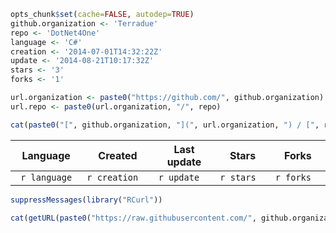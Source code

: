 ```r
opts_chunk$set(cache=FALSE, autodep=TRUE)
github.organization <- 'Terradue'
repo <- 'DotNet4One'
language <- 'C#'
creation <- '2014-07-01T14:32:22Z'
update <- '2014-08-21T10:17:32Z'
stars <- '3'
forks <- '1'
```
```r
url.organization <- paste0("https://github.com/", github.organization)
url.repo <- paste0(url.organization, "/", repo)

cat(paste0("[", github.organization, "](", url.organization, ") / [", repo, "](", url.repo, ")")) 
```

|    Language   | Created       | Last update | Stars      | Forks      | 
|:-------------:|---------------|-------------|------------|------------|
| `r language`  | `r creation`  | `r update`  | `r stars`  | `r forks`  |


```r
suppressMessages(library("RCurl"))

cat(getURL(paste0("https://raw.githubusercontent.com/", github.organization, "/", repo, "/master/README.md")))
```

